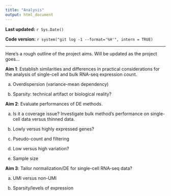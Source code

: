 ```yaml
---
title: "Analysis"
output: html_document
---
```


**Last updated:** `r Sys.Date()`

**Code version:** `r system("git log -1 --format='%H'", intern = TRUE)`

---

Here's a rough outline of the project aims. Will be updated as the project goes...


**Aim 1**: Establish similarities and differences in practical considerations for the analysis of single-cell and bulk RNA-seq expression count.

a) Overdispersion (variance-mean dependency)

b) Sparsity: technical artifact or biological reality?


**Aim 2**: Evaluate performances of DE methods.

a) Is it a coverage issue? Investigate bulk method's performance on single-cell data versus thinned data.

b) Lowly versus highly expressed genes?

c) Pseudo-count and filtering

d) Low versus high variation? 

e) Sample size

**Aim 3**: Tailor normalization/DE for single-cell RNA-seq data?

a) UMI versus non-UMI

b) Sparsity/levels of expression










